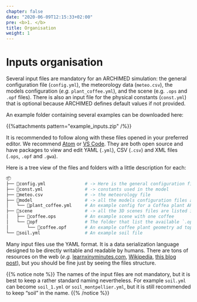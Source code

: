 ```yaml
---
chapter: false
date: "2020-06-09T12:15:33+02:00"
pre: <b>1. </b>
title: Organisation
weight: 1
---
```


# Inputs organisation

Several input files are mandatory for an ARCHIMED simulation: the general configuration file (`config.yml`), the meteorology data (`meteo.csv`), the models configuration (*e.g.* `plant_coffee.yml`), and the scene (e.g. `.ops` and `.opf` files). There is also an input file for the physical constants (`const.yml`) that is optional because ARCHIMED defines default values if not provided.


An example folder containing several examples can be downloaded here:

{{%attachments pattern=\"example_inputs.zip\" /%}}

It is recommended to follow along with these files opened in your preferred editor. We recommend [Atom](https://atom.io/) or [VS Code](https://code.visualstudio.com/). They are both open source and have packages to view and edit YAML (`.yml`), CSV (`.csv`) and XML files (`.ops`, `.opf` and `.gwa`).

Here is a tree view of the files and folders with a little description for each:

```bash
📦
├── 📜config.yml               # -> Here is the general configuration file
├── 📜const.yml                # -> constants used in the model
├── 📜meteo.csv                # -> the meteorology file
├── 📂model                    # -> all the models configuration files are listed in this folder
│   └── 📜plant_coffee.yml     # An example config for a Coffea plant ARCHIMED.
├── 📂scene                    # -> all the 3D scenes files are listed in this folder
│   ├── 📜coffee.ops           # An example scene with one coffee
│   └── 📂opf                  # The folder that list the available `.opf` files for the plant geometry
│       └── 📜coffee.opf       # An example coffee plant geometry ad topology file)
└── 📜soil.yml                 # An example soil file
```

Many input files use the YAML format. It is a data serialization language designed to be directly writable and readable by humans. There are tons of resources on the web (*e.g.* [learnxinyminutes.com](https://learnxinyminutes.com/docs/yaml/), [Wikipedia](https://en.wikipedia.org/wiki/YAML), [this blog post](https://rollout.io/blog/yaml-tutorial-everything-you-need-get-started/)), but you should be fine just by seeing the files structure. 

{{% notice note %}}
The names of the input files are not mandatory, but it is best to keep a rather standard naming nevertheless. For example `soil.yml` can become `soil_1.yml` or `soil_montpellier.yml`, but it is still recommended to keep "soil" in the name.
{{% /notice %}}

